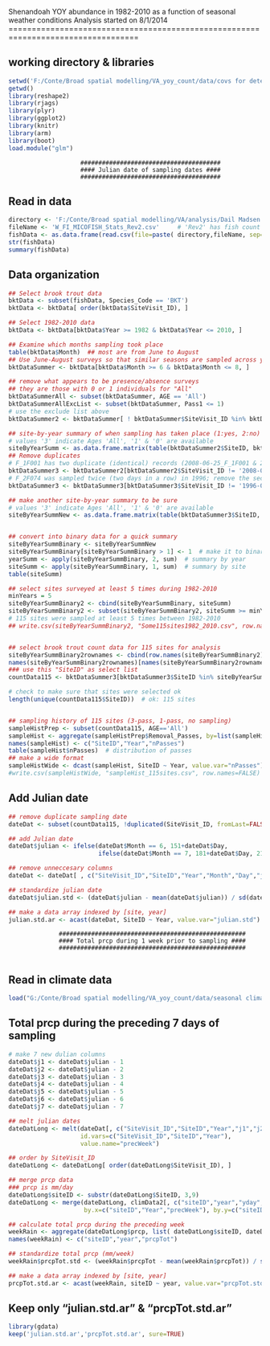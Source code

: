 Shenandoah YOY abundance in 1982-2010 as a function of seasonal weather conditions
Analysis started on 8/1/2014
==================================================================================

## working directory & libraries
```{r working directory & libraries, warning=FALSE, message=FALSE}
setwd('F:/Conte/Broad spatial modelling/VA_yoy_count/data/covs for detection data 115/')
getwd()
library(reshape2)
library(rjags)
library(plyr)
library(ggplot2)
library(knitr)
library(arm)
library(boot)
load.module("glm")
```


                        #######################################
                        #### Julian date of sampling dates ####
                        #######################################
## Read in data
```{r read in data, results='hide'}
directory <- 'F:/Conte/Broad spatial modelling/VA/analysis/Dail Madsen 6/ver 6.1/'
fileName <- 'W_FI_MICOFISH_Stats_Rev2.csv'     # 'Rev2' has fish count for each electrofishing pass
fishData <- as.data.frame(read.csv(file=paste( directory,fileName, sep='' ), header=TRUE))
str(fishData)
summary(fishData)
```

## Data organization
```{r data organization}
## Select brook trout data
bktData <- subset(fishData, Species_Code == 'BKT')
bktData <- bktData[ order(bktData$SiteVisit_ID), ]

## Select 1982-2010 data
bktData <- bktData[bktData$Year >= 1982 & bktData$Year <= 2010, ]

## Examine which months sampling took place
table(bktData$Month)  ## most are from June to August
## Use June-August surveys so that similar seasons are sampled across years
bktDataSummer <- bktData[bktData$Month >= 6 & bktData$Month <= 8, ]

## remove what appears to be presence/absence surveys
## they are those with 0 or 1 individuals for "All"
bktDataSummerAll <- subset(bktDataSummer, AGE == 'All')
bktDataSummerAllExcList <- subset(bktDataSummer, Pass1 <= 1)
# use the exclude list above
bktDataSummer2 <- bktDataSummer[ ! bktDataSummer$SiteVisit_ID %in% bktDataSummerAllExcList$SiteVisit_ID,  ]

## site-by-year summary of when sampling has taken place (1:yes, 2:no)
# values '3' indicate Ages 'All', '1' & '0' are available
siteByYearSumm <- as.data.frame.matrix(table(bktDataSummer2$SiteID, bktDataSummer2$Year))
## Remove duplicates
# F_1F001 has two duplicate (identical) records (2008-06-25_F_1F001 & 2008-07-28_F_1F001)
bktDataSummer3 <- bktDataSummer2[bktDataSummer2$SiteVisit_ID != '2008-07-28_F_1F001', ]
# F_2F074 was sampled twice (two days in a row) in 1996; remove the second survey (1996-07-09_F_2F074)
bktDataSummer3 <- bktDataSummer3[bktDataSummer3$SiteVisit_ID != '1996-07-09_F_2F074', ]

## make another site-by-year summary to be sure
# values '3' indicate Ages 'All', '1' & '0' are available
siteByYearSummNew <- as.data.frame.matrix(table(bktDataSummer3$SiteID, bktDataSummer3$Year))


## convert into binary data for a quick summary
siteByYearSummBinary <- siteByYearSummNew
siteByYearSummBinary[siteByYearSummBinary > 1] <- 1  # make it to binary
yearSumm <- apply(siteByYearSummBinary, 2, sum)  # summary by year
siteSumm <- apply(siteByYearSummBinary, 1, sum)  # summary by site
table(siteSumm)

## select sites surveyed at least 5 times during 1982-2010
minYears = 5
siteByYearSummBinary2 <- cbind(siteByYearSummBinary, siteSumm)
siteByYearSummBinary2 <- subset(siteByYearSummBinary2, siteSumm >= minYears)
# 115 sites were sampled at least 5 times between 1982-2010
## write.csv(siteByYearSummBinary2, "Some115sites1982_2010.csv", row.names=TRUE)


## select brook trout count data for 115 sites for analysis
siteByYearSummBinary2rownames <- cbind(row.names(siteByYearSummBinary2), siteByYearSummBinary2)  # add row.names
names(siteByYearSummBinary2rownames)[names(siteByYearSummBinary2rownames)=="row.names(siteByYearSummBinary2)"] <- "SiteID"
### use this "SiteID" as select list
countData115 <- bktDataSummer3[bktDataSummer3$SiteID %in% siteByYearSummBinary2rownames$SiteID, ]

# check to make sure that sites were selected ok
length(unique(countData115$SiteID))  # ok: 115 sites


## sampling history of 115 sites (3-pass, 1-pass, no sampling)
sampleHistPrep <- subset(countData115, AGE=='All')
sampleHist <- aggregate(sampleHistPrep$Removal_Passes, by=list(sampleHistPrep$SiteID, sampleHistPrep$Year), FUN="mean")
names(sampleHist) <- c("SiteID","Year","nPasses")
table(sampleHist$nPasses)  # distribution of passes
## make a wide format
sampleHistWide <- dcast(sampleHist, SiteID ~ Year, value.var="nPasses")
#write.csv(sampleHistWide, "sampleHist_115sites.csv", row.names=FALSE)
```

## Add Julian date
```{r Julian date}
## remove duplicate sampling date
dateDat <- subset(countData115, !duplicated(SiteVisit_ID, fromLast=FALSE))

## add Julian date
dateDat$julian <- ifelse(dateDat$Month == 6, 151+dateDat$Day, 
                         ifelse(dateDat$Month == 7, 181+dateDat$Day, 212+dateDat$Day))

## remove unneccesary columns
dateDat <- dateDat[ , c("SiteVisit_ID","SiteID","Year","Month","Day","julian")]

## standardize julian date
dateDat$julian.std <- (dateDat$julian - mean(dateDat$julian)) / sd(dateDat$julian)

## make a data array indexed by [site, year]
julian.std.ar <- acast(dateDat, SiteID ~ Year, value.var="julian.std")
```


                  ####################################################
                  #### Total prcp during 1 week prior to sampling ####
                  ####################################################
                        
## Read in climate data
```{r read in data, results='hide'}
load("G:/Conte/Broad spatial modelling/VA_yoy_count/data/seasonal climate data 115/climData2.RData")
```

## Total prcp during the preceding 7 days of sampling
```{r preceding 7 julian days}
# make 7 new dulian columns
dateDat$j1 <- dateDat$julian - 1
dateDat$j2 <- dateDat$julian - 2
dateDat$j3 <- dateDat$julian - 3
dateDat$j4 <- dateDat$julian - 4
dateDat$j5 <- dateDat$julian - 5
dateDat$j6 <- dateDat$julian - 6
dateDat$j7 <- dateDat$julian - 7

## melt julian dates
dateDatLong <- melt(dateDat[, c("SiteVisit_ID","SiteID","Year","j1","j2","j3","j4","j5","j6","j7")],
                    id.vars=c("SiteVisit_ID","SiteID","Year"),
                    value.name="precWeek")

## order by SiteVisit_ID
dateDatLong <- dateDatLong[ order(dateDatLong$SiteVisit_ID), ]

## merge prcp data
### prcp is mm/day
dateDatLong$siteID <- substr(dateDatLong$SiteID, 3,9)
dateDatLong <- merge(dateDatLong, climData2[, c("siteID","year","yday","prcp")],
                     by.x=c("siteID","Year","precWeek"), by.y=c("siteID","year","yday"))

## calculate total prcp during the preceding week
weekRain <- aggregate(dateDatLong$prcp, list( dateDatLong$siteID, dateDatLong$Year), sum)
names(weekRain) <- c("siteID","year","prcpTot")

## standardize total prcp (mm/week)
weekRain$prcpTot.std <- (weekRain$prcpTot - mean(weekRain$prcpTot)) / sd(weekRain$prcpTot)

## make a data array indexed by [site, year]
prcpTot.std.ar <- acast(weekRain, siteID ~ year, value.var="prcpTot.std")
```                         


## Keep only "julian.std.ar" & "prcpTot.std.ar"
```{r keep only "countAr"", eval=FALSE}
library(gdata)
keep('julian.std.ar','prcpTot.std.ar', sure=TRUE)
```
